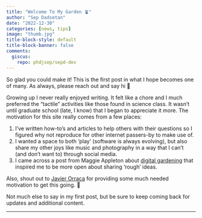 ```yaml
---
title: "Welcome To My Garden 🪴"
author: "Sep Dadsetan"
date: "2022-12-30"
categories: [news, tips]
image: "thumb.jpg"
title-block-style: default
title-block-banner: false
comments:
  giscus: 
    repo: phdjsep/sepd-dev
---
```


So glad you could make it! This is the first post in what I hope becomes one of many. As always, please reach out and say hi 👋

Growing up I never really enjoyed writing. It felt like a chore and I much preferred the "tactile" activities like those found in science class. It wasn't until graduate school (late, I know) that I began to appreciate it more. The motivation for this site really comes from a few places: 

1. I've written how-to's and articles to help others with their questions so I figured why not reproduce for other internet passers-by to make use of.
2. I wanted a space to both 'play' (software is always evolving), but also share my other joys like music and photography in a way that I can't (and don't want to) through social media. 
3. I came across a post from Maggie Appleton about [digital gardening](https://maggieappleton.com/garden-history) that inspired me to be more open about sharing 'rough' ideas.

:::{.callout-note appearance="simple"}
Also, shout out to [Javier Orraca](https://javierorraca.com/) for providing some much needed motivation to get this going. 🙏
:::

Not much else to say in my first post, but be sure to keep coming back for updates and additional content. 

---

<script src="https://giscus.app/client.js"
        data-repo="phdjsep/sepd-dev"
        data-repo-id="R_kgDOIsJ6VA"
        data-category="General"
        data-category-id="DIC_kwDOIsJ6VM4CTVJc"
        data-mapping="pathname"
        data-strict="0"
        data-reactions-enabled="1"
        data-emit-metadata="0"
        data-input-position="top"
        data-theme="preferred_color_scheme"
        data-lang="en"
        data-loading="lazy"
        crossorigin="anonymous"
        async>
</script>